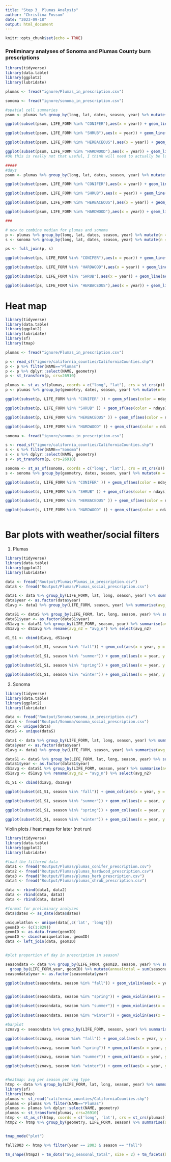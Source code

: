 ```yaml
---
title: "Step 3_ Plumas Analysis"
author: "Christina Fossum"
date: "2023-09-18"
output: html_document
---
```


```r
knitr::opts_chunk$set(echo = TRUE)
```

### Preliminary analyses of Sonoma and Plumas County burn prescriptions

```R
library(tidyverse)
library(data.table)
library(ggplot2)
library(lubridate)

plumas <- fread("ignore/Plumas_in_prescription.csv")

sonoma <- fread("ignore/sonoma_in_prescription.csv")

#spatial cell summaries
psum <- plumas %>% group_by(long, lat, dates, season, year) %>% mutate(n = n()) %>% ungroup() %>% group_by(LIFE_FORM, year, season, dates)  %>% summarise(ncells = sum(n)) %>% ungroup() %>% group_by(LIFE_FORM, year, season) %>% summarise(MEAN = mean(ncells), MAX = max(ncells), MIN = min(ncells), MEDIAN = median(ncells)) %>% ungroup()

ggplot(subset(psum, LIFE_FORM %in% "CONIFER"),aes(x = year)) + geom_line(aes(y = MEDIAN), col = 'brown') + geom_line(aes(y = MEAN), col = 'black') + geom_line(aes(y = MIN), col = 'blue')  + geom_line(aes(y = MAX), col = 'red')+ facet_wrap(vars(season))

ggplot(subset(psum, LIFE_FORM %in% "SHRUB"),aes(x = year)) + geom_line(aes(y = MEDIAN), col = 'brown') + geom_line(aes(y = MEAN), col = 'black') + geom_line(aes(y = MIN), col = 'blue')  + geom_line(aes(y = MAX), col = 'red')+ facet_wrap(vars(season))

ggplot(subset(psum, LIFE_FORM %in% "HERBACEOUS"),aes(x = year)) + geom_line(aes(y = MEDIAN), col = 'brown') + geom_line(aes(y = MEAN), col = 'black') + geom_line(aes(y = MIN), col = 'blue')  + geom_line(aes(y = MAX), col = 'red')+ facet_wrap(vars(season))

ggplot(subset(psum, LIFE_FORM %in% "HARDWOOD"),aes(x = year)) + geom_line(aes(y = MEDIAN), col = 'brown') + geom_line(aes(y = MEAN), col = 'black') + geom_line(aes(y = MIN), col = 'blue')  + geom_line(aes(y = MAX), col = 'red')+ facet_wrap(vars(season))
#Ok this is really not that useful, I think will need to actually be looked at spatially

#####
#days
psum <- plumas %>% group_by(long, lat, dates, season, year) %>% mutate(n = n()) %>% ungroup() %>% group_by(LIFE_FORM, year, season, long, lat)  %>% summarise(ndays = sum(n)) %>% ungroup() %>% group_by(LIFE_FORM, year, season) %>% summarise(MEAN = mean(ndays), MAX = max(ndays), MIN = min(ndays), MEDIAN = median(ndays)) %>% ungroup()

ggplot(subset(psum, LIFE_FORM %in% "CONIFER"),aes(x = year)) + geom_line(aes(y = MEDIAN), col = 'brown') + geom_line(aes(y = MEAN), col = 'black') + geom_line(aes(y = MIN), col = 'blue')  + geom_line(aes(y = MAX), col = 'red')+ facet_wrap(vars(season))

ggplot(subset(psum, LIFE_FORM %in% "SHRUB"),aes(x = year)) + geom_line(aes(y = MEDIAN), col = 'brown') + geom_line(aes(y = MEAN), col = 'black') + geom_line(aes(y = MIN), col = 'blue')  + geom_line(aes(y = MAX), col = 'red')+ facet_wrap(vars(season))

ggplot(subset(psum, LIFE_FORM %in% "HERBACEOUS"),aes(x = year)) + geom_line(aes(y = MEDIAN), col = 'brown') + geom_line(aes(y = MEAN), col = 'black') + geom_line(aes(y = MIN), col = 'blue')  + geom_line(aes(y = MAX), col = 'red')+ facet_wrap(vars(season))

ggplot(subset(psum, LIFE_FORM %in% "HARDWOOD"),aes(x = year)) + geom_line(aes(y = MEDIAN), col = 'brown') + geom_line(aes(y = MEAN), col = 'black') + geom_line(aes(y = MIN), col = 'blue')  + geom_line(aes(y = MAX), col = 'red')+ facet_wrap(vars(season))

###

# now to combine median for plumas and sonoma
p <- plumas %>% group_by(long, lat, dates, season, year) %>% mutate(n = n()) %>% ungroup() %>% group_by(LIFE_FORM, year, season, long, lat)  %>% summarise(ndays = sum(n)) %>% ungroup() %>% group_by(LIFE_FORM, year, season) %>% summarise(pmed = median(ndays)) %>% ungroup()
s <- sonoma %>% group_by(long, lat, dates, season, year) %>% mutate(n = n()) %>% ungroup() %>% group_by(LIFE_FORM, year, season, long, lat)  %>% summarise(ndays = sum(n)) %>% ungroup() %>% group_by(LIFE_FORM, year, season) %>% summarise(smed = median(ndays)) %>% ungroup()

ps <- full_join(p, s)

ggplot(subset(ps, LIFE_FORM %in% "CONIFER"),aes(x = year)) + geom_line(aes(y = pmed), col = 'brown') + geom_line(aes(y = smed), col = 'black') +  facet_wrap(vars(season)) + labs(title = "median number of days within burn prescription - conifer veg type")

ggplot(subset(ps, LIFE_FORM %in% "HARDWOOD"),aes(x = year)) + geom_line(aes(y = pmed), col = 'brown') + geom_line(aes(y = smed), col = 'black') +  facet_wrap(vars(season)) + labs(title = "median number of days within burn prescription - hardwood veg type")

ggplot(subset(ps, LIFE_FORM %in% "SHRUB"),aes(x = year)) + geom_line(aes(y = pmed), col = 'brown') + geom_line(aes(y = smed), col = 'black') +  facet_wrap(vars(season)) + labs(title = "median number of days within burn prescription - shrub veg type")

ggplot(subset(ps, LIFE_FORM %in% "HERBACEOUS"),aes(x = year)) + geom_line(aes(y = pmed), col = 'brown') + geom_line(aes(y = smed), col = 'black') +  facet_wrap(vars(season)) + labs(title = "median number of days within burn prescription - herbaceous veg type")


```

# Heat map
```r

library(tidyverse)
library(data.table)
library(ggplot2)
library(lubridate)
library(sf)
library(tmap)

plumas <- fread("ignore/Plumas_in_prescription.csv")

p <- read_sf("ignore/california_counties/CaliforniaCounties.shp")
p <- p %>% filter(NAME=="Plumas")
p <- p %>% dplyr::select(NAME, geometry)
p <- st_transform(p, crs=26910)

plumas <- st_as_sf(plumas, coords = c("long", "lat"), crs = st_crs(p))
p <- plumas %>% group_by(geometry, dates, season, year) %>% mutate(n = n()) %>% ungroup() %>% group_by(LIFE_FORM, year, season, geometry)  %>% summarise(ndays = sum(n)) %>% ungroup() %>% group_by(LIFE_FORM, season, geometry)  %>% summarise(ndays = mean(ndays)) %>% ungroup() 

ggplot(subset(p, LIFE_FORM %in% "CONIFER" )) + geom_sf(aes(color = ndays)) + scale_color_gradient(low='green', high='red') + facet_wrap(vars(season)) + labs(title = "Plumas - average number of days in prescription - Conifer")

ggplot(subset(p, LIFE_FORM %in% "SHRUB" )) + geom_sf(aes(color = ndays)) + scale_color_gradient(low='green', high='red') + facet_wrap(vars(season)) + labs(title = "Plumas - average number of days in prescription - Shrub")

ggplot(subset(p, LIFE_FORM %in% "HERBACEOUS" )) + geom_sf(aes(color = ndays)) + scale_color_gradient(low='green', high='red') + facet_wrap(vars(season)) + labs(title = "Plumas - average number of days in prescription - herbaceous")

ggplot(subset(p, LIFE_FORM %in% "HARDWOOD" )) + geom_sf(aes(color = ndays)) + scale_color_gradient(low='green', high='red') + facet_wrap(vars(season)) + labs(title = "Plumas - average number of days in prescription - hardwood")

sonoma <- fread("ignore/sonoma_in_prescription.csv")

s <- read_sf("ignore/california_counties/CaliforniaCounties.shp")
s <- s %>% filter(NAME=="Sonoma")
s <- s %>% dplyr::select(NAME, geometry)
s <- st_transform(p, crs=26910)

sonoma <- st_as_sf(sonoma, coords = c("long", "lat"), crs = st_crs(s))
s <- sonoma %>% group_by(geometry, dates, season, year) %>% mutate(n = n()) %>% ungroup() %>% group_by(LIFE_FORM, year, season, geometry)  %>% summarise(ndays = sum(n)) %>% ungroup() %>% group_by(LIFE_FORM, season, geometry)  %>% summarise(ndays = mean(ndays)) %>% ungroup() 

ggplot(subset(s, LIFE_FORM %in% "CONIFER" )) + geom_sf(aes(color = ndays)) + scale_color_gradient(low='green', high='red') + facet_wrap(vars(season)) + labs(title = "Sonoma - average number of days in prescription - Conifer")

ggplot(subset(s, LIFE_FORM %in% "SHRUB" )) + geom_sf(aes(color = ndays)) + scale_color_gradient(low='green', high='red') + facet_wrap(vars(season)) + labs(title = "Sonoma - average number of days in prescription - Shrub")

ggplot(subset(s, LIFE_FORM %in% "HERBACEOUS" )) + geom_sf(aes(color = ndays)) + scale_color_gradient(low='green', high='red') + facet_wrap(vars(season)) + labs(title = "Sonoma - average number of days in prescription - herbaceous")

ggplot(subset(s, LIFE_FORM %in% "HARDWOOD" )) + geom_sf(aes(color = ndays)) + scale_color_gradient(low='green', high='red') + facet_wrap(vars(season)) + labs(title = "Sonoma - average number of days in prescription - hardwood")



```




# Bar plots with weather/social filters

1. Plumas
```r
library(tidyverse)
library(data.table)
library(ggplot2)
library(lubridate)

data <- fread("Routput/Plumas/Plumas_in_prescription.csv")
dataS <- fread("Routput/Plumas/Plumas_social_prescription.csv")

data1 <- data %>% group_by(LIFE_FORM, lat, long, season, year) %>% summarise(total = n()) %>% ungroup() %>%group_by(long, lat, LIFE_FORM, year, season) %>% summarise(seasonaltotal = sum(total)) %>% ungroup() %>% group_by(LIFE_FORM,year, lat, long) %>% mutate(annualtotal = sum(seasonaltotal)) %>%  ungroup() 
data$year <- as.factor(data$year)
d1avg <- data1 %>% group_by(LIFE_FORM, season, year) %>% summarise(avg_n = mean(seasonaltotal)) %>% ungroup()

dataS1 <- dataS %>% group_by(LIFE_FORM, lat, long, season, year) %>% summarise(total = n()) %>% ungroup() %>%group_by(long, lat, LIFE_FORM, year, season) %>% summarise(seasonaltotal = sum(total)) %>% ungroup() %>% group_by(LIFE_FORM,year, lat, long) %>% mutate(annualtotal = sum(seasonaltotal)) %>%  ungroup() 
dataS1$year <- as.factor(dataS1$year)
dS1avg <- dataS1 %>% group_by(LIFE_FORM, season, year) %>% summarise(avg_n = mean(seasonaltotal)) %>% ungroup()
dS1avg <- dS1avg %>% rename(avg_n2 = "avg_n") %>% select(avg_n2)

d1_S1 <- cbind(d1avg, dS1avg)

ggplot(subset(d1_S1, season %in% "fall")) + geom_col(aes(x = year, y = avg_n), fill = 'black') + geom_col(aes(x = year, y = avg_n2), fill = 'red') + facet_wrap(vars(LIFE_FORM)) + labs(title = "Fall days in prescription - Plumas", y = "number of days in prescription") + theme_minimal()

ggplot(subset(d1_S1, season %in% "summer")) + geom_col(aes(x = year, y = avg_n), fill = 'black') + geom_col(aes(x = year, y = avg_n2), fill = 'red') + facet_wrap(vars(LIFE_FORM)) + labs(title = "Summer days in prescription - Plumas", y = "number of days in prescription") + theme_minimal()

ggplot(subset(d1_S1, season %in% "spring")) + geom_col(aes(x = year, y = avg_n), fill = 'black') + geom_col(aes(x = year, y = avg_n2), fill = 'red') + facet_wrap(vars(LIFE_FORM)) + labs(title = "Spring days in prescription - Plumas", y = "number of days in prescription") + theme_minimal()

ggplot(subset(d1_S1, season %in% "winter")) + geom_col(aes(x = year, y = avg_n), fill = 'black') + geom_col(aes(x = year, y = avg_n2), fill = 'red') + facet_wrap(vars(LIFE_FORM)) + labs(title = "Winter days in prescription - Plumas", y = "number of days in prescription") + theme_minimal()

```

2. Sonoma
```r
library(tidyverse)
library(data.table)
library(ggplot2)
library(lubridate)

data <- fread("Routput/Sonoma/sonoma_in_prescription.csv")
dataS <- fread("Routput/Sonoma/sonoma_social_prescription.csv")
data <- unique(data)
dataS <- unique(dataS)

data1 <- data %>% group_by(LIFE_FORM, lat, long, season, year) %>% summarise(total = n()) %>% ungroup() %>%group_by(long, lat, LIFE_FORM, year, season) %>% summarise(seasonaltotal = sum(total)) %>% ungroup() %>% group_by(LIFE_FORM,year, lat, long) %>% mutate(annualtotal = sum(seasonaltotal)) %>%  ungroup() 
data$year <- as.factor(data$year)
d1avg <- data1 %>% group_by(LIFE_FORM, season, year) %>% summarise(avg_n = mean(seasonaltotal)) %>% ungroup()

dataS1 <- dataS %>% group_by(LIFE_FORM, lat, long, season, year) %>% summarise(total = n()) %>% ungroup() %>%group_by(long, lat, LIFE_FORM, year, season) %>% summarise(seasonaltotal = sum(total)) %>% ungroup() %>% group_by(LIFE_FORM,year, lat, long) %>% mutate(annualtotal = sum(seasonaltotal)) %>%  ungroup() 
dataS1$year <- as.factor(dataS1$year)
dS1avg <- dataS1 %>% group_by(LIFE_FORM, season, year) %>% summarise(avg_n = mean(seasonaltotal)) %>% ungroup()
dS1avg <- dS1avg %>% rename(avg_n2 = "avg_n") %>% select(avg_n2)

d1_S1 <- cbind(d1avg, dS1avg)

ggplot(subset(d1_S1, season %in% "fall")) + geom_col(aes(x = year, y = avg_n), fill = 'black') + geom_col(aes(x = year, y = avg_n2), fill = 'red') + facet_wrap(vars(LIFE_FORM)) + labs(title = "Fall days in prescription - Sonoma", y = "number of days in prescription") + theme_minimal()

ggplot(subset(d1_S1, season %in% "summer")) + geom_col(aes(x = year, y = avg_n), fill = 'black') + geom_col(aes(x = year, y = avg_n2), fill = 'red') + facet_wrap(vars(LIFE_FORM)) + labs(title = "Summer days in prescription - Sonoma", y = "number of days in prescription") + theme_minimal()

ggplot(subset(d1_S1, season %in% "spring")) + geom_col(aes(x = year, y = avg_n), fill = 'black') + geom_col(aes(x = year, y = avg_n2), fill = 'red') + facet_wrap(vars(LIFE_FORM)) + labs(title = "Spring days in prescription - Sonoma", y = "number of days in prescription") + theme_minimal()

ggplot(subset(d1_S1, season %in% "winter")) + geom_col(aes(x = year, y = avg_n), fill = 'black') + geom_col(aes(x = year, y = avg_n2), fill = 'red') + facet_wrap(vars(LIFE_FORM)) + labs(title = "Winter days in prescription - Sonoma", y = "number of days in prescription") + theme_minimal()

```




 Violin plots / heat maps for later (not run)
```r
library(tidyverse)
library(data.table)
library(ggplot2)
library(lubridate)

#load the filtered data
data1 <- fread("Routput/Plumas/plumas_conifer_prescription.csv")
data2 <- fread("Routput/Plumas/plumas_hardwood_prescription.csv")
data3 <- fread("Routput/Plumas/plumas_herb_prescription.csv")
data4 <- fread("Routput/Plumas/plumas_shrub_prescription.csv")

data <- rbind(data1, data2)
data <- rbind(data, data3)
data <- rbind(data, data4)

#format for preliminary analyses
data$dates <- as_date(data$dates)

uniquelatlon <- unique(data[,c('lat', 'long')]) 
geomID <- (c(1:829))
geomID <- as.data.frame(geomID)
geomID <- cbind(uniquelatlon, geomID)
data <- left_join(data, geomID)


#plot proportion of day in prescription in season?

seasondata <- data %>% group_by(LIFE_FORM, geomID, season, year) %>% summarise(seasonaltotal = n()) %>% ungroup() %>%
  group_by(LIFE_FORM,year, geomID) %>% mutate(annualtotal = sum(seasonaltotal)) %>%  ungroup() %>% ungroup() 
seasondata$year <- as.factor(seasondata$year)

ggplot(subset(seasondata, season %in% "fall")) + geom_violin(aes(x = year, y = seasonaltotal)) + facet_wrap(vars(LIFE_FORM)) + labs(title = "Fall days in prescription", y = "number of days in prescription") + theme_minimal()


ggplot(subset(seasondata, season %in% "spring")) + geom_violin(aes(x = year, y = seasonaltotal)) + facet_wrap(vars(LIFE_FORM)) + labs(title = "Spring days in prescription", y = "number of days in prescription") + theme_minimal()

ggplot(subset(seasondata, season %in% "summer")) + geom_violin(aes(x = year, y = seasonaltotal)) + facet_wrap(vars(LIFE_FORM)) + labs(title = "Summer days in prescription", y = "number of days in prescription")+ theme_minimal()
  
ggplot(subset(seasondata, season %in% "winter")) + geom_violin(aes(x = year, y = seasonaltotal)) + facet_wrap(vars(LIFE_FORM)) + labs(title = "Winter days in prescription", y = "number of days in prescription") + theme_minimal()

#barplot
sznavg <- seasondata %>% group_by(LIFE_FORM, season, year) %>% summarise(avg_n = mean(seasonaltotal)) %>% ungroup()

ggplot(subset(sznavg, season %in% "fall")) + geom_col(aes(x = year, y = avg_n)) + facet_wrap(vars(LIFE_FORM)) + labs(title = "Fall days in prescription", y = "number of days in prescription") + theme_minimal()

ggplot(subset(sznavg, season %in% "spring")) + geom_col(aes(x = year, y = avg_n)) + facet_wrap(vars(LIFE_FORM)) + labs(title = "Spring days in prescription", y = "number of days in prescription") + theme_minimal()

ggplot(subset(sznavg, season %in% "summer")) + geom_col(aes(x = year, y = avg_n)) + facet_wrap(vars(LIFE_FORM)) + labs(title = "Summer days in prescription", y = "number of days in prescription") + theme_minimal()

ggplot(subset(sznavg, season %in% "winter")) + geom_col(aes(x = year, y = avg_n)) + facet_wrap(vars(LIFE_FORM)) + labs(title = "Winter days in prescription", y = "number of days in prescription") + theme_minimal()


#heatmap: avg per season per veg type
htmp <- data %>% group_by(LIFE_FORM, lat, long, season, year) %>% summarise(seasonaltotal = n()) %>% ungroup() %>%group_by(LIFE_FORM,year, lat, long) %>% mutate(annualtotal = sum(seasonaltotal)) %>%  ungroup() %>% ungroup() 
library(sf)
library(tmap)
plumas <- st_read("california_counties/CaliforniaCounties.shp")
plumas <- plumas %>% filter(NAME=="Plumas")
plumas <- plumas %>% dplyr::select(NAME, geometry)
plumas <- st_transform(plumas, crs=26910)
htmp <- st_as_sf(htmp, coords = c('long', 'lat'), crs = st_crs(plumas))
htmp2 <- htmp %>% group_by(geometry, LIFE_FORM, season) %>% summarise(avg_seasonal_total = mean(seasonaltotal))


tmap_mode("plot")

fall2003 <- htmp %>% filter(year == 2003 & season == "fall")

tm_shape(htmp2) + tm_dots("avg_seasonal_total", size = 2) + tm_facets(by = c("LIFE_FORM", "season")) 

```
















